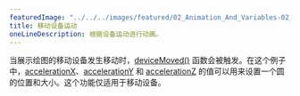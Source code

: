 ---
featuredImage: "../../../images/featured/02_Animation_And_Variables-02_Mobile_Device_Movement-thumbnail.jpg"
title: 移动设备运动
oneLineDescription: 根据设备运动进行动画。
---

当展示绘图的移动设备发生移动时，<a href="https://p5js.org/reference/p5/deviceMoved" target="_blank">deviceMoved()</a> 函数会被触发。在这个例子中，<a href="https://p5js.org/reference/p5/accelerationX" target="_blank">accelerationX</a>、<a href="https://p5js.org/reference/p5/accelerationY" target="_blank">accelerationY</a> 和 <a href="https://p5js.org/reference/p5/accelerationZ" target="_blank">accelerationZ</a> 的值可以用来设置一个圆的位置和大小。这个功能仅适用于移动设备。